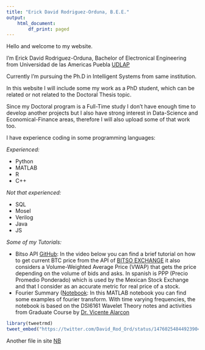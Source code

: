 ```yaml
---
title: "Erick David Rodriguez-Orduna, B.E.E."
output:
    html_document:
        df_print: paged
---
```


Hello and welcome to my website.

I'm Erick David Rodriguez-Orduna, Bachelor of Electronical Engineering from Universidad de las Americas Puebla [UDLAP](https://www.udlap.mx/web){target="_blank"}

Currently I'm pursuing the Ph.D in Intelligent Systems from same institution.

In this website I will include some my work as a PhD student, which can be related or not related to the Doctoral Thesis topic.

Since my Doctoral program is a Full-Time study I don't have enough time to develop another projects but I also have strong interest in Data-Science and Economical-Finance areas, therefore I will also upload some of that work too.

I have experience coding in some programming languages:


*Experienced:*

- Python
- MATLAB
- R
- C++

*Not that experienced:*


- SQL
- Mosel
- Verilog
- Java
- JS







*Some of my Tutorials:*

- Bitso API [GitHub](https://github.com/davidrodord56/BTC_Codes):  In the video below you can find a brief tutorial on how to get current BTC price from the API of [BITSO EXCHANGE](bitso.com){target="_blank"} it also considers a Volume-Weighted Average Price (VWAP) that gets the price depending on the volume of bids and asks.\n
In spanish is PPP (Precio Promedio Ponderado) which is used by the Mexican Stock Exchange and that I consider as an accurate metric for real price of a stock.
- Fourier Summary ([Notebook](/FourierExamples.html): In this MATLAB notebook you can find some examples of fourier transform. With time varying frequencies, the notebook is based on the DSI6161 Wavelet Theory notes and activities from Graduate Course by [Dr. Vicente Alarcon](https://sites.google.com/site/vicentevialaq/)
<br />
```r
library(tweetrmd)
tweet_embed("https://twitter.com/David_Rod_Ord/status/1476025484492390402?cxt=HHwWhIC-qfPW8vsoAAAA")
```
Another file in site [NB](/website.nb.html)



